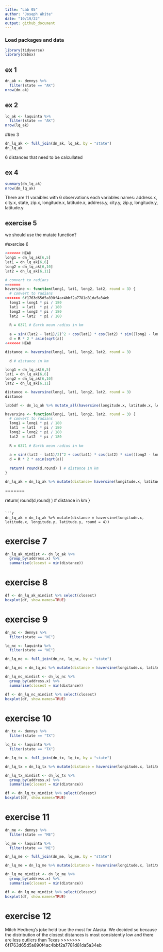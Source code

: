 ```yaml
---
title: "Lab 05"
author: "Joseph White"
date: "10/19/22"
output: github_document
---
```


### Load packages and data

```r
library(tidyverse) 
library(dsbox)
```


## ex 1
```r
dn_ak <- dennys %>%
  filter(state == "AK")
nrow(dn_ak)
```

## ex 2
```r
lq_ak <- laquinta %>%
  filter(state == "AK")
nrow(lq_ak)
```


##ex 3
```r
dn_lq_ak <- full_join(dn_ak, lq_ak, by = "state")
dn_lq_ak
```

6 distances that need to be calcullated

## ex 4
```r
summary(dn_lq_ak)
nrow(dn_lq_ak)
```

There are 11 varaibles with 6 observations each
variables names: address.x, city.x, state, zip.x, longitude.x, latitude.x, address.y, city.y, zip.y, longitude.y, latitude.y

## exercise 5
we should use the mutate function?

#exercise 6
```r
<<<<<<< HEAD
long1 = dn_lq_ak[6,5]
lat1 = dn_lq_ak[6,6]
long2 = dn_lq_ak[6,10]
lat2 = dn_lq_ak[6,11]

# convert to radians
=======
haversine <- function(long1, lat1, long2, lat2, round = 3) {
  # convert to radians
>>>>>>> 6f1763d65d5a890f4ac4bbf2a7781d81da5a34eb
  long1 = long1 * pi / 180
  lat1  = lat1  * pi / 180
  long2 = long2 * pi / 180
  lat2  = lat2  * pi / 180
  
  R = 6371 # Earth mean radius in km
  
  a = sin((lat2 - lat1)/2)^2 + cos(lat1) * cos(lat2) * sin((long2 - long1)/2)^2
  d = R * 2 * asin(sqrt(a))
<<<<<<< HEAD

distance <- haversine(long1, lat1, long2, lat2, round = 3)
  
  d # distance in km

```
```r
long1 = dn_lq_ak[6,5]
lat1 = dn_lq_ak[6,6]
long2 = dn_lq_ak[6,10]
lat2 = dn_lq_ak[6,11]

distance <- haversine(long1, lat1, long2, lat2, round = 3)
distance


```
```r
lab5df <- dn_lq_ak %>% mutate_all(haversine(longitude.x, latitude.x, longitude.y, latitude.y, round = 3))
```
```r
haversine <- function(long1, lat1, long2, lat2, round = 3) {
  # convert to radians
  long1 = long1 * pi / 180
  lat1  = lat1  * pi / 180
  long2 = long2 * pi / 180
  lat2  = lat2  * pi / 180
  
  R = 6371 # Earth mean radius in km
  
  a = sin((lat2 - lat1)/2)^2 + cos(lat1) * cos(lat2) * sin((long2 - long1)/2)^2
  d = R * 2 * asin(sqrt(a))
  
  return( round(d,round) ) # distance in km
}

dn_lq_ak = dn_lq_ak %>% mutate(distance= haversine(longitude.x, latitude.x, longitude.y, latitude.y, round = 3))
```

=======
  
  return( round(d,round) ) # distance in km
}
```

```r
dn_lq_ak = dn_lq_ak %>% mutate(distance = haversine(longitude.x, latitude.x, longitude.y, latitude.y, round = 4))
```

# exercise 7
```r
dn_lq_ak_mindist <- dn_lq_ak %>%
  group_by(address.x) %>%
  summarise(closest = min(distance))
```

# exercise 8
```r
df <- dn_lq_ak_mindist %>% select(closest)
boxplot(df, show.names=TRUE)
```

# exercise 9
```r
dn_nc <- dennys %>%
  filter(state == "NC")

lq_nc <- laquinta %>%
  filter(state == "NC")

dn_lq_nc <- full_join(dn_nc, lq_nc, by = "state")

dn_lq_nc = dn_lq_nc %>% mutate(distance = haversine(longitude.x, latitude.x, longitude.y, latitude.y, round = 4))

dn_lq_nc_mindist <- dn_lq_nc %>%
  group_by(address.x) %>%
  summarise(closest = min(distance))
```

```r
df <- dn_lq_nc_mindist %>% select(closest)
boxplot(df, show.names=TRUE)
```

# exercise 10
```r
dn_tx <- dennys %>%
  filter(state == "TX")

lq_tx <- laquinta %>%
  filter(state == "TX")

dn_lq_tx <- full_join(dn_tx, lq_tx, by = "state")

dn_lq_tx = dn_lq_tx %>% mutate(distance = haversine(longitude.x, latitude.x, longitude.y, latitude.y, round = 4))

dn_lq_tx_mindist <- dn_lq_tx %>%
  group_by(address.x) %>%
  summarise(closest = min(distance))
```

```r
df <- dn_lq_tx_mindist %>% select(closest)
boxplot(df, show.names=TRUE)
```


# exercise 11
```r
dn_me <- dennys %>%
  filter(state == "ME")

lq_me <- laquinta %>%
  filter(state == "ME")

dn_lq_me <- full_join(dn_me, lq_me, by = "state")

dn_lq_me = dn_lq_me %>% mutate(distance = haversine(longitude.x, latitude.x, longitude.y, latitude.y, round = 4))

dn_lq_me_mindist <- dn_lq_me %>%
  group_by(address.x) %>%
  summarise(closest = min(distance))
```

```r
df <- dn_lq_me_mindist %>% select(closest)
boxplot(df, show.names=TRUE)
```

# exercise 12
Mitch Hedberg’s joke held true the most for Alaska. We decided so because the distribution of the closest distances is most consistently low and there are less outliers than Texas
>>>>>>> 6f1763d65d5a890f4ac4bbf2a7781d81da5a34eb
